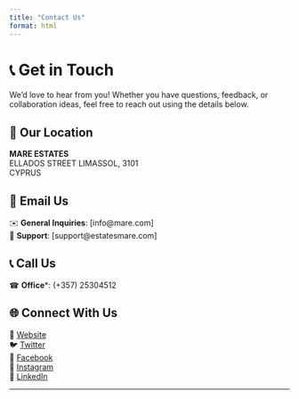 ```yaml
---
title: "Contact Us"
format: html
---
```


# 📞 Get in Touch  

We'd love to hear from you! Whether you have questions, feedback, or collaboration ideas, feel free to reach out using the details below.

## 📍 Our Location  
**MARE ESTATES**  
ELLADOS STREET 
LIMASSOL, 3101  
CYPRUS  

## 📧 Email Us  
✉️ **General Inquiries**: [info@mare.com]  
📩 **Support**: [support@estatesmare.com] 

## 📞 Call Us  
☎ **Office***: (+357) 25304512 


## 🌐 Connect With Us  
🔗 [Website](http://demotec.cut.ac.cy:8787/p/5cb14c6e/contacts.html)  
🐦 [Twitter](https://twitter.com/mare)  
📘 [Facebook](https://facebook.com/mare)  
📸 [Instagram](https://instagram.com/mare)  
💼 [LinkedIn](https://linkedin.com/company/mare)  

---
